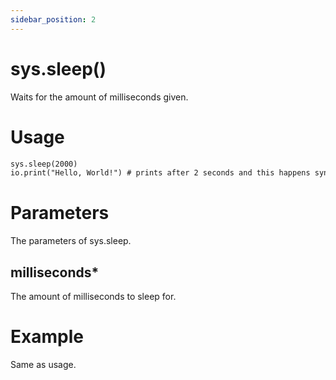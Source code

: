 ```yaml
---
sidebar_position: 2
---
```


# sys.sleep()

Waits for the amount of milliseconds given.

# Usage

```txt title="usage.ob"
sys.sleep(2000)
io.print("Hello, World!") # prints after 2 seconds and this happens synchronously btw
```

# Parameters

The parameters of sys.sleep.

## milliseconds*

The amount of milliseconds to sleep for.

# Example

Same as usage.